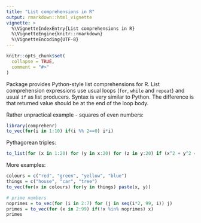 ```yaml
---
title: "List comprehensions in R"
output: rmarkdown::html_vignette
vignette: >
  %\VignetteIndexEntry{List comprehensions in R}
  %\VignetteEngine{knitr::rmarkdown}
  %\VignetteEncoding{UTF-8}
---
```


```r
knitr::opts_chunk$set(
  collapse = TRUE,
  comment = "#>"
)
```

Package provides Python-style list comprehensions for R. List comprehension
expressions use usual loops (`for`, `while` and `repeat`) and usual `if` as
list producers. Syntax is very similar to Python. The difference is that
returned value should be at the end of the loop body.

Rather unpractical example - squares of even numbers:
```r
library(comprehenr)
to_vec(for(i in 1:10) if(i %% 2==0) i*i)
```
Pythagorean triples:
```r
to_list(for (x in 1:20) for (y in x:20) for (z in y:20) if (x^2 + y^2 == z^2) c(x, y, z))
```
More examples:
```r
colours = c("red", "green", "yellow", "blue")
things = c("house", "car", "tree")
to_vec(for(x in colours) for(y in things) paste(x, y))

# prime numbers
noprimes = to_vec(for (i in 2:7) for (j in seq(i*2, 99, i)) j)
primes = to_vec(for (x in 2:99) if(!x %in% noprimes) x)
primes
```
